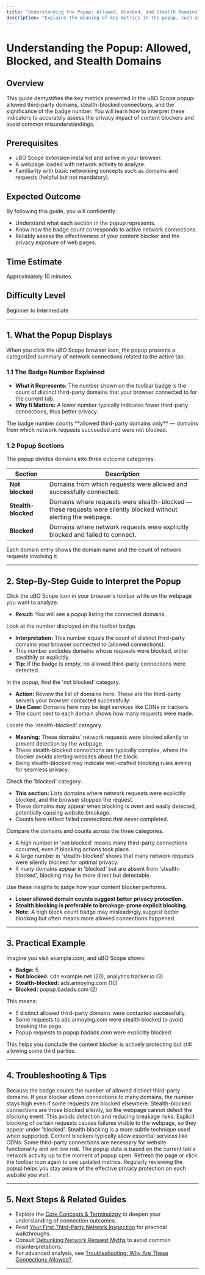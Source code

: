 ```yaml
---
title: "Understanding the Popup: Allowed, Blocked, and Stealth Domains"
description: "Explains the meaning of key metrics in the popup, such as allowed third-party domains, stealth-blocked connections, and what the badge number represents. Teaches users how to reliably deduce the privacy impact of content blockers and avoid common misinterpretations."
---
```


# Understanding the Popup: Allowed, Blocked, and Stealth Domains

## Overview
This guide demystifies the key metrics presented in the uBO Scope popup: allowed third-party domains, stealth-blocked connections, and the significance of the badge number. You will learn how to interpret these indicators to accurately assess the privacy impact of content blockers and avoid common misunderstandings.

## Prerequisites
- uBO Scope extension installed and active in your browser.
- A webpage loaded with network activity to analyze.
- Familiarity with basic networking concepts such as domains and requests (helpful but not mandatory).

## Expected Outcome
By following this guide, you will confidently:
- Understand what each section in the popup represents.
- Know how the badge count corresponds to active network connections.
- Reliably assess the effectiveness of your content blocker and the privacy exposure of web pages.

## Time Estimate
Approximately 10 minutes.

## Difficulty Level
Beginner to Intermediate

---

## 1. What the Popup Displays
When you click the uBO Scope browser icon, the popup presents a categorized summary of network connections related to the active tab.

### 1.1 The Badge Number Explained
- **What it Represents:** The number shown on the toolbar badge is the count of distinct third-party domains that your browser connected to for the current tab.
- **Why It Matters:** A lower number typically indicates fewer third-party connections, thus better privacy.

<Check>
The badge number counts **allowed third-party domains only** — domains from which network requests succeeded and were not blocked.
</Check>

### 1.2 Popup Sections
The popup divides domains into three outcome categories:

| Section           | Description                                                                                   |
|-------------------|-----------------------------------------------------------------------------------------------|
| **Not blocked**   | Domains from which requests were allowed and successfully connected.                          |
| **Stealth-blocked** | Domains where requests were stealth-blocked — these requests were silently blocked without alerting the webpage. |
| **Blocked**       | Domains where network requests were explicitly blocked and failed to connect.                |

Each domain entry shows the domain name and the count of network requests involving it.

---

## 2. Step-By-Step Guide to Interpret the Popup

<Steps>
<Step title="Open the uBO Scope Popup">
Click the uBO Scope icon in your browser's toolbar while on the webpage you want to analyze.

- **Result:** You will see a popup listing the connected domains.
</Step>

<Step title="Read the Badge Number">
Look at the number displayed on the toolbar badge.

- **Interpretation:** This number equals the count of distinct third-party domains your browser connected to (allowed connections).
- This number excludes domains whose requests were blocked, either stealthily or explicitly.
- **Tip:** If the badge is empty, no allowed third-party connections were detected.
</Step>

<Step title="Review the Not Blocked Section">
In the popup, find the 'not blocked' category.

- **Action:** Review the list of domains here. These are the third-party servers your browser contacted successfully.
- **Use Case:** Domains here may be legit services like CDNs or trackers.
- The count next to each domain shows how many requests were made.
</Step>

<Step title="Explore the Stealth-blocked Section">
Locate the 'stealth-blocked' category.

- **Meaning:** These domains’ network requests were blocked silently to prevent detection by the webpage.
- These stealth-blocked connections are typically complex, where the blocker avoids alerting websites about the block.
- Being stealth-blocked may indicate well-crafted blocking rules aiming for seamless privacy.
</Step>

<Step title="Examine the Blocked Section">
Check the 'blocked' category.

- **This section:** Lists domains where network requests were explicitly blocked, and the browser stopped the request.
- These domains may appear when blocking is overt and easily detected, potentially causing website breakage.
- Counts here reflect failed connections that never completed.
</Step>

<Step title="Compare Categories to Understand Privacy Impact">
Compare the domains and counts across the three categories.

- A high number in 'not blocked' means many third-party connections occurred, even if blocking actions took place.
- A large number in 'stealth-blocked' shows that many network requests were silently blocked for optimal privacy.
- If many domains appear in 'blocked' but are absent from 'stealth-blocked', blocking may be more direct but detectable.
</Step>

<Step title="Use the Data to Assess Content Blocker Behavior">
Use these insights to judge how your content blocker performs.

- **Lower allowed domain counts suggest better privacy protection.**
- **Stealth blocking is preferable to breakage-prone explicit blocking.**
- **Note:** A high block count badge may misleadingly suggest better blocking but often means more allowed connections happened.
</Step>
</Steps>

---

## 3. Practical Example
Imagine you visit example.com, and uBO Scope shows:

- **Badge:** 5
- **Not blocked:** cdn.example.net (20), analytics.tracker.io (3)
- **Stealth-blocked:** ads.annoying.com (10)
- **Blocked:** popup.badads.com (2)

This means:
- 5 distinct allowed third-party domains were contacted successfully.
- Some requests to ads.annoying.com were stealth blocked to avoid breaking the page.
- Popup requests to popup.badads.com were explicitly blocked.

This helps you conclude the content blocker is actively protecting but still allowing some third parties.

---

## 4. Troubleshooting & Tips

<AccordionGroup title="Common Questions and Solutions">
<Accordion title="Why does the badge number sometimes seem high even with blocking enabled?">
Because the badge counts the number of allowed distinct third-party domains. If your blocker allows connections to many domains, the number stays high even if some requests are blocked elsewhere.
</Accordion>
<Accordion title="What does 'stealth-blocked' mean exactly?">
Stealth-blocked connections are those blocked silently, so the webpage cannot detect the blocking event. This avoids detection and reducing breakage risks.
</Accordion>
<Accordion title="Why are some domains in the blocked section but not in stealth-blocked?">
Explicit blocking of certain requests causes failures visible to the webpage, so they appear under 'blocked'. Stealth blocking is a more subtle technique used when supported.
</Accordion>
<Accordion title="Why do some legitimate domains appear in the allowed list?">
Content blockers typically allow essential services like CDNs. Some third-party connections are necessary for website functionality and are low risk.
</Accordion>
<Accordion title="How often is the popup data updated?">
The popup data is based on the current tab's network activity up to the moment of popup open. Refresh the page or click the toolbar icon again to see updated metrics.
</Accordion>
</AccordionGroup>

<Tip>
Regularly reviewing the popup helps you stay aware of the effective privacy protection on each website you visit.
</Tip>

---

## 5. Next Steps & Related Guides

- Explore the [Core Concepts & Terminology](/overview/introduction-and-core-concepts/core-concepts-terminology) to deepen your understanding of connection outcomes.
- Read [Your First Third-Party Network Inspection](/guides/getting-started/first-inspection) for practical walkthroughs.
- Consult [Debunking Network Request Myths](/guides/everyday-usage/mythbusting) to avoid common misinterpretations.
- For advanced analysis, see [Troubleshooting: Why Are These Connections Allowed?](/guides/advanced-usage-best-practices/troubleshooting-content-blockers).

---